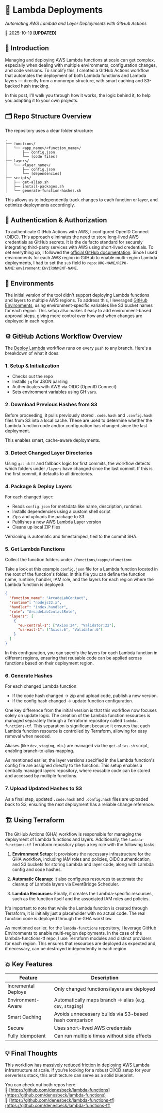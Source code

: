 # 🚀 Lambda Deployments

_Automating AWS Lambda and Layer Deployments with GitHub Actions_ 

📅 2025-10-19 **[UPDATED]**

## 🧭 Introduction

Managing and deploying AWS Lambda functions at scale can get complex, especially when dealing with multiple environments, configuration changes, and code versions. To simplify this, I created a GitHub Actions workflow that automates the deployment of both Lambda functions and Lambda layers — directly from a monorepo structure, with smart caching and S3-backed hash tracking.

In this post, I'll walk you through how it works, the logic behind it, to help you adapting it to your own projects.

## 🗂️ Repo Structure Overview

The repository uses a clear folder structure:

```
.
├── functions/
│   └── <app_name>/<function_name>/
│       ├── config.json
│       └── [code files]
├── layers/
│   └── <layer_name>/
│       ├── config.json
│       └── [dependencies]
├── scripts/
│   ├── get-alias.sh
│   ├── install-packages.sh
│   └── generate-function-hashes.sh
```

This allows us to independently track changes to each function or layer, and optimize deployments accordingly.

## 🔐 Authentication & Authorization

To authenticate GitHub Actions with AWS, I configured OpenID Connect (OIDC). This approach eliminates the need to store long-lived AWS credentials as GitHub secrets. It is the de facto standard for securely integrating third-party services with AWS using short-lived credentials. To set everything up, I followed the [official GitHub documentation](https://docs.github.com/en/actions/how-tos/secure-your-work/security-harden-deployments/oidc-in-aws). Since I used environments for each AWS region in GitHub to enable multi-region Lambda deployments, I had to set the `sub` field to `repo:ORG-NAME/REPO-NAME:environment:ENVIRONMENT-NAME`.

## 🚧 Environments

The initial version of the tool didn't support deploying Lambda functions and layers to multiple AWS regions. To address this, I leveraged [GitHub Environments](https://docs.github.com/en/actions/how-tos/deploy/configure-and-manage-deployments/manage-environments), using environment-specific variables like S3 bucket names for each region. This setup also makes it easy to add environment-based approval steps, giving more control over how and when changes are deployed in each region. 

## ⚙️ GitHub Actions Workflow Overview

The [Deploy Lambda](https://github.com/denesbeck/lambda-functions/blob/main/.github/workflows/main.yml) workflow runs on every `push` to any branch. Here's a breakdown of what it does:

### 1. Setup & Initialization

- Checks out the repo
- Installs `jq` for JSON parsing
- Authenticates with AWS via OIDC (OpenID Connect)
- Sets environment variables using GH `vars`.

### 2. Download Previous Hashes from S3

Before proceeding, it pulls previously stored `.code.hash` and `.config.hash` files from S3 into a local cache. These are used to determine whether the Lambda function code and/or configuration has changed since the last deployment.

This enables smart, cache-aware deployments.

### 3. Detect Changed Layer Directories

Using `git diff` and fallback logic for first commits, the workflow detects which folders under `/layers` have changed since the last commit. If this is the first commit, it defaults to all directories.

### 4. Package & Deploy Layers

For each changed layer:

- Reads `config.json` for metadata like name, description, runtimes
- Installs dependencies using a custom shell script
- Zips and uploads the package to S3
- Publishes a new AWS Lambda Layer version
- Cleans up local ZIP files

Versioning is automatic and timestamped, tied to the commit SHA.

### 5. Get Lambda Functions

Collect the function folders under `/functions/<app>/<function>`

Take a look at this example `config.json` file for a Lambda function located in the root of the function's folder. In this file you can define the function name, runtime, handler, IAM role, and the layers for each region where the Lambda function is deployed:

```json
{
  "function_name": "ArcadeLabContact",
  "runtime": "nodejs22.x",
  "handler": "index.handler",
  "role": "ArcadeLabContactRole",
  "layers": [
    {
      "eu-central-1": ["Axios:24", "Validator:22"],
      "us-east-1": ["Axios:6", "Validator:6"]
    }
  ]
}
```

In this configuration, you can specify the layers for each Lambda function in different regions, ensuring that reusable code can be applied across functions based on their deployment region.

### 6. Generate Hashes

For each changed Lambda function:

- If the code hash changed → zip and upload code, publish a new version.
- If the config hash changed → update function configuration.

One key difference from the initial version is that this workflow now focuses solely on update logic. The creation of the Lambda function resources is managed separately through a Terraform repository called `lambda-functions-tf`. This separation is significant because it ensures that each Lambda function resource is controlled by Terraform, allowing for easy removal when needed.

Aliases (like `dev`, `staging`, etc.) are managed via the `get-alias.sh` script, enabling branch-to-alias mapping.

As mentioned earlier, the layer versions specified in the Lambda function's config file are assigned directly to the function. This setup enables a centrally managed layers repository, where reusable code can be stored and accessed by multiple functions.

### 7. Upload Updated Hashes to S3

As a final step, updated `.code.hash` and `.config.hash` files are uploaded back to S3, ensuring the next deployment has a reliable change reference.

## 🏗️ Using Terraform

The GitHub Actions (GHA) workflow is responsible for managing the deployment of Lambda functions and layers. Additionally, the `lambda-functions-tf` Terraform repository plays a key role with the following tasks:

1. **Environment Setup**: It provisions the necessary infrastructure for the GHA workflow, including IAM roles and policies, OIDC authentication, and S3 buckets for storing Lambda and layer code, along with Lambda config and code hashes.

1. **Automatic Cleanup**: It also configures resources to automate the cleanup of Lambda layers via EventBridge Scheduler.

1. **Lambda Resources**: Finally, it creates the Lambda-specific resources, such as the function itself and the associated IAM roles and policies.

It's important to note that while the Lambda function is created through Terraform, it is initially just a placeholder with no actual code. The real function code is deployed through the GHA workflow.

As mentioned earlier, for the `lambda-functions` repository, I leverage GitHub Environments to enable multi-region deployments. In the case of the lambda-functions-tf repo, I use Terraform modules and distinct providers for each region. This ensures that resources are deployed as expected and, if necessary, can be destroyed independently in each region.

## 💥 Key Features

| Feature             | Description                                               |
| ------------------- | --------------------------------------------------------- |
| Incremental Deploys | Only changed functions/layers are deployed                |
| Environment-Aware   | Automatically maps branch → alias (e.g. `dev`, `staging`) |
| Smart Caching       | Avoids unnecessary builds via S3-based hash comparison    |
| Secure              | Uses short-lived AWS credentials                          |
| Fully Idempotent    | Can run multiple times without side effects               |

## 💡 Final Thoughts

This workflow has massively reduced friction in deploying AWS Lambda infrastructure at scale. If you're looking for a robust CI/CD setup for your serverless stack, this architecture can serve as a solid blueprint.

You can check out both repos here:  
🔗 [https://github.com/denesbeck/lambda-functions](https://github.com/denesbeck/lambda-functions) \
🔗 [https://github.com/denesbeck/lambda-functions-tf](https://github.com/denesbeck/lambda-functions-tf)
